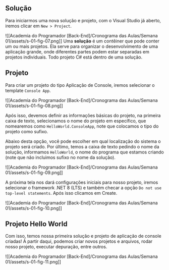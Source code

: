 ## Solução

Para iniciarmos uma nova solução e projeto, com o Visual Studio já aberto, iremos clicar em `New > Project`.

![[Academia do Programador [Back-End]/Cronograma das Aulas/Semana 01/assets/s-01-fig-07.png]]
Uma **solução** é um contêiner que pode conter um ou mais projetos. Ela serve para organizar o desenvolvimento de uma aplicação grande, onde diferentes partes podem estar separadas em projetos individuais. Todo projeto C# está dentro de uma solução.

## Projeto

Para criar um projeto do tipo Aplicação de Console, iremos selecionar o template `Console App`.

![[Academia do Programador [Back-End]/Cronograma das Aulas/Semana 01/assets/s-01-fig-08.png]]


Após isso, devemos definir as informações básicas do projeto, na primeira caixa de texto, selecionamos o nome do projeto em específico, que nomearemos como `HelloWorld.ConsoleApp`, note que colocamos o tipo do projeto como sufixo.

Abaixo desta opção, você pode escolher em qual localização do sistema o projeto será criado. Por último, temos a caixa de texto pedindo o nome da solução, informamos `HelloWorld`, o nome do programa que estamos criando (note que não incluimos sufixo no nome da solução).

![[Academia do Programador [Back-End]/Cronograma das Aulas/Semana 01/assets/s-01-fig-09.png]]

A próxima tela nos dará configurações iniciais para nosso projeto, iremos selecionar o framework .NET 8 (LTS) e também checar a opção `Do not use top-level statements`. Após isso clicamos em Create.

![[Academia do Programador [Back-End]/Cronograma das Aulas/Semana 01/assets/s-01-fig-10.png]]


## Projeto Hello World

Com isso, temos nossa primeira solução e projeto de aplicação de console criadas! À partir daqui, podemos criar novos projetos e arquivos, rodar nosso projeto, executar depuração, entre outros.

![[Academia do Programador [Back-End]/Cronograma das Aulas/Semana 01/assets/s-01-fig-11.png]]
